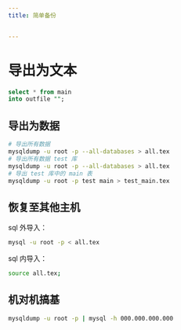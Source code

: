 ```yaml
---
title: 简单备份


---
```


# 导出为文本

```sql
select * from main
into outfile "";
```

## 导出为数据

```bash
# 导出所有数据
mysqldump -u root -p --all-databases > all.tex
# 导出所有数据 test 库
mysqldump -u root -p --all-databases > all.tex
# 导出 test 库中的 main 表
mysqldump -u root -p test main > test_main.tex
```

## 恢复至其他主机

sql 外导入：

```bash
mysql -u root -p < all.tex
```

sql 内导入：

```bash
source all.tex;
```

## 机对机搞基

```bash
mysqldump -u root -p | mysql -h 000.000.000.000
```

            